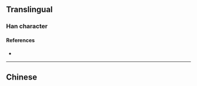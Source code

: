 {{character info/new}}
==Translingual==

===Han character===
{{Han char|rn=85|rad=水|as=06|sn=9|four=33150|canj=EIHQ|ids=⿰氵牟}}

====References====
* {{Han ref|kx=0621.020|dkj=17389|dj=1017.020|hdz=31618.030|uh=6D20|ud=27936|bh=CFA8|bd=53160}}

----

==Chinese==
{{zh-see|涘|v}}